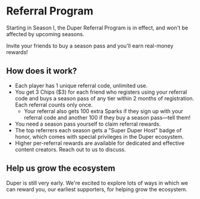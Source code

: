 # Referral Program

Starting in Season I, the Duper Referral Program is in effect, and won't be affected by upcoming seasons.

Invite your friends to buy a season pass and you'll earn real-money rewards!

## How does it work?

- Each player has 1 unique referral code, unlimited use.
- You get 3 Chips (\$3) for each friend who registers using your referral code and buys a season pass of any tier within 2 months of registration. Each referral counts only once.
  - Your referral also gets 100 extra Sparks if they sign up with your referral code and another 100 if they buy a season pass—tell them!
- You need a season pass yourself to claim referral rewards.
- The top referrers each season gets a "Super Duper Host" badge of honor, which comes with special privileges in the Duper ecosystem.
- Higher per-referral rewards are available for dedicated and effective content creators. Reach out to us to discuss.

## Help us grow the ecosystem

Duper is still very early. We're excited to explore lots of ways in which we can reward you, our earliest supporters, for helping grow the ecosystem.
